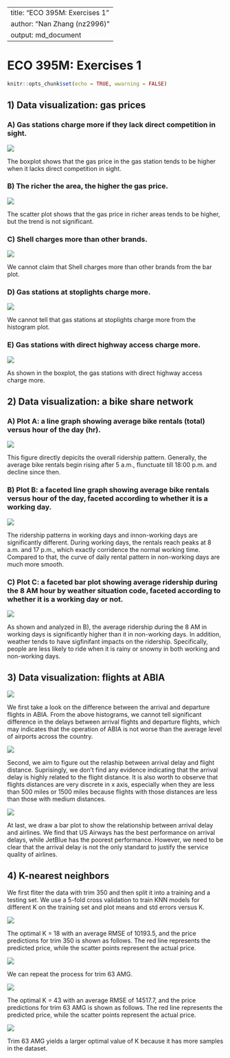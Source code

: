   
---
title: "ECO 395M: Exercises 1"
author: "Nan Zhang (nz2996)"
output: md_document
---

# ECO 395M: Exercises 1

```r
knitr::opts_chunk$set(echo = TRUE, wwarning = FALSE)
```

## 1) Data visualization: gas prices 
### A) Gas stations charge more if they lack direct competition in sight.

![](1-1.png)

The boxplot shows that the gas price in the gas station tends to be higher when it lacks direct competition in sight.

### B) The richer the area, the higher the gas price.

![](1-2.png)

The scatter plot shows that the gas price in richer areas tends to be higher, but the trend is not significant.

### C) Shell charges more than other brands.

![](1-3.png)

We cannot claim that Shell charges more than other brands from the bar plot.

### D) Gas stations at stoplights charge more.

![](1-4.png)

We cannot tell that gas stations at stoplights charge more from the histogram plot.

### E) Gas stations with direct highway access charge more.

![](1-5.png)

As shown in the boxplot, the gas stations with direct highway access charge more.

## 2) Data visualization: a bike share network

### A) Plot A: a line graph showing average bike rentals (total) versus hour of the day (hr).

![](2-1.png)

This figure directly depicits the overall ridership pattern. Generally, the average bike rentals begin rising after 5 a.m., flunctuate till 18:00 p.m. and decline since then.

### B) Plot B: a faceted line graph showing average bike rentals versus hour of the day, faceted according to whether it is a working day.

![](2-2.png)

The ridership patterns in working days and innon-working days are significantly different. During working days, the rentals reach peaks at 8 a.m. and 17 p.m., which exactly corridence the normal working time. Compared to that, the curve of daily rental pattern in non-working days are much more smooth. 

### C) Plot C: a faceted bar plot showing average ridership during the 8 AM hour by weather situation code, faceted according to whether it is a working day or not.

![](2-3.png)

As shown and analyzed in B), the average ridership during the 8 AM in working days is significantly higher than it in non-working days. In addition, weather tends to have sigfinifant impacts on the ridership. Specifically, people are less likely to ride when it is rainy or snowny in both working and non-working days.

## 3) Data visualization: flights at ABIA
![](3-1.png)

We first take a look on the difference between the arrival and departure flights in ABIA. From the above histograms, we cannot tell significant difference in the delays between arrival flights and departure flights, which may indicates that the operation of ABIA is not worse than the average level of airports across the country.

![](3-2.png)

Second, we aim to figure out the relaship between arrival delay and flight distance. Suprisingly, we don't find any evidence indicating that the arrival delay is highly related to the flight distance. It is also worth to observe that flights distances are very discrete in x axis, especially when they are less than 500 miles or 1500 miles because flights with those distances are less than those with medium distances. 

![](3-3.png)

At last, we draw a bar plot to show the relationship between arrival delay and airlines. We find that US Airways has the best performance on arrival delays, while JetBlue has the poorest performance. However, we need to be clear that the arrival delay is not the only standard to justify the service quality of airlines.

## 4) K-nearest neighbors

We first fliter the data with trim 350 and then split it into a training and a testing set. We use a 5-fold cross validation to train KNN models for different K on the training set and plot means and std errors versus K. 

![](4-1.png)

The optimal K = 18 with an average RMSE of 10193.5, and the price predictions for trim 350 is shown as follows. The red line represents the predicted price, while the scatter points represent the actual price.

![](4-2.png)

We can repeat the process for trim 63 AMG.

![](4-3.png)

The optimal K = 43 with an average RMSE of 14517.7, and the price predictions for trim 63 AMG is shown as follows. The red line represents the predicted price, while the scatter points represent the actual price.

![](4-4.png)

Trim 63 AMG yields a larger optimal value of K because it has more samples in the dataset.








